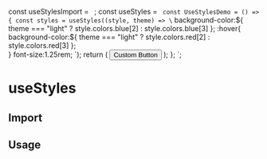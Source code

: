 const useStylesImport = `
`;
const useStyles = `
const UseStylesDemo = () => {
    const styles = useStyles((style, theme) => \`
        background-color:\${
          theme === "light" ? style.colors.blue[2] : style.colors.blue[3]
        }; 
        :hover{
            background-color:\${
              theme === "light" ? style.colors.red[2] : style.colors.red[3]
            };     
        }
        font-size:1.25rem;
    \`);
    return (
        <Button width="10rem" customStyles={styles}>Custom Button</Button>
    );
};
`;

<Layout title="useStyles">

# useStyles

<Divider />

## Import

<CodeSnippet code={useStylesImport} />

## Usage

<UseStylesDemo />

<CodeSnippet code={useStyles} />

</Layout>
